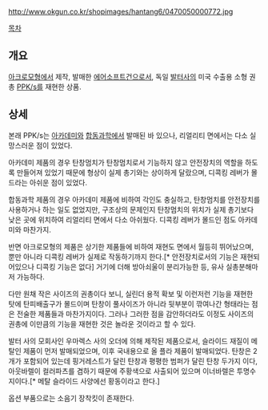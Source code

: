 http://www.okgun.co.kr/shopimages/hantang6/0470050000772.jpg

[[목차]]
== 개요 ==
[[아크로모형]]에서 제작, 발매한 [[에어소프트건]]으로서, 독일 [[발터]]사의 미국 수출용 소형 권총 [[발터 PPK|PPK/s]]를 재현한 상품.
== 상세 ==
본래 PPK/s는 [[아카데미과학|아카데미]]와 [[합동과학]]에서 발매된 바 있으나, 리얼리티 면에서는 다소 실망스러운 점이 있었다.

아카데미 제품의 경우 탄창멈치가 탄창멈치로서 기능하지 않고 안전장치의 역할을 하도록 만들어져 있었기 때문에 형상이 실제 총기와는 상이하게 달랐으며, 디콕킹 레버가 몰드라는 아쉬운 점이 있었다.

합동과학 제품의 경우 아카데미 제품에 비하여 각인도 충실하고, 탄창멈치를 안전장치를 사용하거나 하는 일도 없었지만, 구조상의 문제인지 탄창멈치의 위치가 실제 총기보다 낮은 곳에 위치하여 리얼리티 면에서 다소 아쉬웠다. 디콕킹 레버가 몰드인 점도 아카데미와 마찬가지.

반면 아크로모형의 제품은 상기한 제품들에 비하여 재현도 면에서 월등히 뛰어났으며, 뿐만 아니라 디콕킹 레버가 실제로 작동하기까지 한다.[* 안전장치로서의 기능은 재현되어있으나 디콕킹 기능은 없다]
거기에 더해 방아쇠울이 분리가능한 등, 유사 실총분해마저 가능하다.

다만 원채 작은 사이즈의 권총이다 보니, 실린더 용적 확보 및 이런저런 기능을 재현한 탓에 탄피배출구가 몰드이며 탄창이 풀사이즈가 아니라 뒷부분이 깎여나간 형태라는 점은 전술한 제품들과 마찬가지이다. 그러나 그러한 점을 감안하더라도 이정도 사이즈의 권총에 이만큼의 기능을 재현한 것은 놀라운 것이라고 할 수 있다.

발터 사의 모회사인 우마렉스 사의 오더에 의해 제작된 제품으로서, 슬라이드 재질이 메탈인 제품이 먼저 발매되었으며, 이후 국내용으로 올 플라 제품이 발매되었다. 탄창은 2개가 포함되어 있는데 핑거레스트가 달린 탄창과 평평한 범퍼가 달린 탄창 두가지 이다, 아웃바렐이 컬러파츠를 겸하기 때문에 주황색으로 사출되어 있으며 이너바렐은 투명수지이다.[* 메탈 슬라이드 사양에선 황동이라고 한다.]

옵션 부품으로는 소음기 장착킷이 존재한다.
